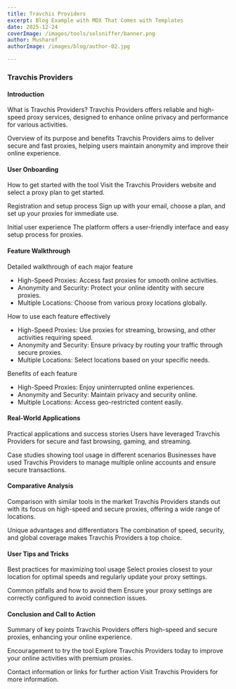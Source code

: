```yaml
---
title: Travchis Providers
excerpt: Blog Example with MDX That Comes with Templates
date: 2025-12-24
coverImage: /images/tools/solsniffer/banner.png
author: Musharof
authorImage: /images/blog/author-02.jpg

---
```

### Travchis Providers

#### Introduction

What is Travchis Providers? Travchis Providers offers reliable and high-speed proxy services, designed to enhance online privacy and performance for various activities.

Overview of its purpose and benefits Travchis Providers aims to deliver secure and fast proxies, helping users maintain anonymity and improve their online experience.

#### User Onboarding

How to get started with the tool Visit the Travchis Providers website and select a proxy plan to get started.

Registration and setup process Sign up with your email, choose a plan, and set up your proxies for immediate use.

Initial user experience The platform offers a user-friendly interface and easy setup process for proxies.

#### Feature Walkthrough

Detailed walkthrough of each major feature

-   High-Speed Proxies: Access fast proxies for smooth online activities.
-   Anonymity and Security: Protect your online identity with secure proxies.
-   Multiple Locations: Choose from various proxy locations globally.

How to use each feature effectively

-   High-Speed Proxies: Use proxies for streaming, browsing, and other activities requiring speed.
-   Anonymity and Security: Ensure privacy by routing your traffic through secure proxies.
-   Multiple Locations: Select locations based on your specific needs.

Benefits of each feature

-   High-Speed Proxies: Enjoy uninterrupted online experiences.
-   Anonymity and Security: Maintain privacy and security online.
-   Multiple Locations: Access geo-restricted content easily.

#### Real-World Applications

Practical applications and success stories Users have leveraged Travchis Providers for secure and fast browsing, gaming, and streaming.

Case studies showing tool usage in different scenarios Businesses have used Travchis Providers to manage multiple online accounts and ensure secure transactions.

#### Comparative Analysis

Comparison with similar tools in the market Travchis Providers stands out with its focus on high-speed and secure proxies, offering a wide range of locations.

Unique advantages and differentiators The combination of speed, security, and global coverage makes Travchis Providers a top choice.

#### User Tips and Tricks

Best practices for maximizing tool usage Select proxies closest to your location for optimal speeds and regularly update your proxy settings.

Common pitfalls and how to avoid them Ensure your proxy settings are correctly configured to avoid connection issues.

#### Conclusion and Call to Action

Summary of key points Travchis Providers offers high-speed and secure proxies, enhancing your online experience.

Encouragement to try the tool Explore Travchis Providers today to improve your online activities with premium proxies.

Contact information or links for further action Visit Travchis Providers for more information.